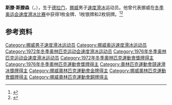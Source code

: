 {{NoteTA|G1=Sports}}
'''斯滕·斯滕森'''（{{lang-no|Sten Stensen}}，{{bd|1947年|12月18日||}}），生于[[德拉门|德拉门]]，[[挪威|挪威]]男子[[速度滑冰|速度滑冰]]运动员。他曾代表挪威在[[冬季奥运会速度滑冰比赛|冬季奥运会速度滑冰比赛]]中获得1枚金牌、1枚银牌和2枚铜牌。<ref>{{Cite web|title=Sten STENSEN|url=https://www.olympic.org/sten-stensen|accessdate=2021-04-04|work=International Olympic Committee|archive-date=2020-12-12|archive-url=https://web.archive.org/web/20201212004230/https://www.olympic.org/sten-stensen|dead-url=no}}</ref><ref>{{cite web|url=https://www.olympedia.org/athletes/97827|title=Sten Stensen|work=Olympedia|accessdate=2021-04-05|archive-date=2021-11-30|archive-url=https://web.archive.org/web/20211130061035/https://www.olympedia.org/athletes/97827|dead-url=no}}</ref>

== 参考资料 ==
{{reflist}}

{{奥林匹克运动会速度滑冰比赛男子5000米冠军}}

{{Authority control}}
{{DEFAULTSORT:Stensen, Sten}}
[[Category:挪威男子速度滑冰运动员|Category:挪威男子速度滑冰运动员]]
[[Category:挪威奥运速度滑冰运动员|Category:挪威奥运速度滑冰运动员]]
[[Category:1972年冬季奥林匹克运动会速度滑冰运动员|Category:1972年冬季奥林匹克运动会速度滑冰运动员]]
[[Category:1976年冬季奥林匹克运动会速度滑冰运动员|Category:1976年冬季奥林匹克运动会速度滑冰运动员]]
[[Category:1972年冬季奧林匹克運動會獎牌得主|Category:1972年冬季奧林匹克運動會獎牌得主]]
[[Category:1976年冬季奧林匹克運動會獎牌得主|Category:1976年冬季奧林匹克運動會獎牌得主]]
[[Category:奧林匹克運動會競速滑冰獎牌得主|Category:奧林匹克運動會競速滑冰獎牌得主]]
[[Category:挪威奧林匹克運動會金牌得主|Category:挪威奧林匹克運動會金牌得主]]
[[Category:挪威奧林匹克運動會銀牌得主|Category:挪威奧林匹克運動會銀牌得主]]
[[Category:挪威奧林匹克運動會銅牌得主|Category:挪威奧林匹克運動會銅牌得主]]